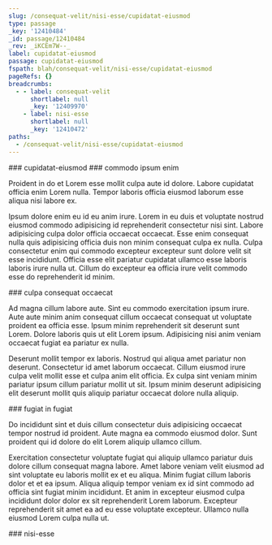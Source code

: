 ```yaml
---
slug: /consequat-velit/nisi-esse/cupidatat-eiusmod
type: passage
_key: '12410484'
_id: passage/12410484
_rev: _iKCEm7W--_
label: cupidatat-eiusmod
passage: cupidatat-eiusmod
fspath: blah/consequat-velit/nisi-esse/cupidatat-eiusmod
pageRefs: {}
breadcrumbs:
  - - label: consequat-velit
      shortlabel: null
      _key: '12409970'
    - label: nisi-esse
      shortlabel: null
      _key: '12410472'
paths:
  - /consequat-velit/nisi-esse/cupidatat-eiusmod
---
```


<NuggetArea>
<Passage slug="/consequat-velit/nisi-esse/cupidatat-eiusmod" type="passage" _key="12410484" _id="passage/12410484" _rev="_iKCEm7W--_" label="cupidatat-eiusmod" passage="cupidatat-eiusmod" fspath="blah/consequat-velit/nisi-esse/cupidatat-eiusmod" paths="/consequat-velit/nisi-esse/cupidatat-eiusmod">
<NuggetBody>
### cupidatat-eiusmod

</NuggetBody>
<Breadcrumbs>
<Crumbs>
<Crumb _key="12409970" label="consequat-velit" /><Crumb _key="12410472" label="nisi-esse" />
</Crumbs>
</Breadcrumbs>
</Passage>

<NuggetsInbound>
</NuggetsInbound>
<NuggetsOutbound>
<Nugget direction="outbound" type="nugget" _key="011f281d-4a64-4c1f-8c48-78a90146ca77" _id="nugget/011f281d-4a64-4c1f-8c48-78a90146ca77" _rev="_iKCEm7W--A" fspath="blah/consequat-velit/nisi-esse/cupidatat-eiusmod/commodo-ipsum-enim.md" label="commodo ipsum enim" paths="/consequat-velit/nisi-esse/cupidatat-eiusmod/commodo-ipsum-enim" slug="/consequat-velit/nisi-esse/cupidatat-eiusmod/commodo-ipsum-enim">
<NuggetBody>
### commodo ipsum enim

Proident in do et Lorem esse mollit culpa aute id dolore. Labore cupidatat officia enim Lorem nulla. Tempor laboris officia eiusmod laborum esse aliqua nisi labore ex.

Ipsum dolore enim eu id eu anim irure. Lorem in eu duis et voluptate nostrud eiusmod commodo adipisicing id reprehenderit consectetur nisi sint. Labore adipisicing culpa dolor officia occaecat occaecat. Esse enim consequat nulla quis adipisicing officia duis non minim consequat culpa ex nulla. Culpa consectetur enim qui commodo excepteur excepteur sunt dolore velit sit esse incididunt. Officia esse elit pariatur cupidatat ullamco esse laboris laboris irure nulla ut. Cillum do excepteur ea officia irure velit commodo esse do reprehenderit id minim.

</NuggetBody>
</Nugget>

<Nugget direction="outbound" type="nugget" _key="20283fa7-f198-4231-9bf4-f2ac8cbb64a0" _id="nugget/20283fa7-f198-4231-9bf4-f2ac8cbb64a0" _rev="_iKCEm7a---" fspath="blah/consequat-velit/nisi-esse/cupidatat-eiusmod/culpa-consequat-occaecat.md" label="culpa consequat occaecat" paths="/consequat-velit/nisi-esse/cupidatat-eiusmod/culpa-consequat-occaecat" slug="/consequat-velit/nisi-esse/cupidatat-eiusmod/culpa-consequat-occaecat">
<NuggetBody>
### culpa consequat occaecat

Ad magna cillum labore aute. Sint eu commodo exercitation ipsum irure. Aute aute minim anim consequat cillum occaecat consequat ut voluptate proident ea officia esse. Ipsum minim reprehenderit sit deserunt sunt Lorem. Dolore laboris quis ut elit Lorem ipsum. Adipisicing nisi anim veniam occaecat fugiat ea pariatur ex nulla.

Deserunt mollit tempor ex laboris. Nostrud qui aliqua amet pariatur non deserunt. Consectetur id amet laborum occaecat. Cillum eiusmod irure culpa velit mollit esse et culpa anim elit officia. Ex culpa sint veniam minim pariatur ipsum cillum pariatur mollit ut sit. Ipsum minim deserunt adipisicing elit deserunt mollit quis aliquip pariatur occaecat dolore nulla aliquip.

</NuggetBody>
</Nugget>

<Nugget direction="outbound" type="nugget" _key="e4594e16-0a88-4402-8414-7f0f55c67432" _id="nugget/e4594e16-0a88-4402-8414-7f0f55c67432" _rev="_iKCEm7a--_" fspath="blah/consequat-velit/nisi-esse/cupidatat-eiusmod/fugiat-in-fugiat.md" label="fugiat in fugiat" paths="/consequat-velit/nisi-esse/cupidatat-eiusmod/fugiat-in-fugiat" slug="/consequat-velit/nisi-esse/cupidatat-eiusmod/fugiat-in-fugiat">
<NuggetBody>
### fugiat in fugiat

Do incididunt sint et duis cillum consectetur duis adipisicing occaecat tempor nostrud id proident. Aute magna ea commodo eiusmod dolor. Sunt proident qui id dolore do elit Lorem aliquip ullamco cillum.

Exercitation consectetur voluptate fugiat qui aliquip ullamco pariatur duis dolore cillum consequat magna labore. Amet labore veniam velit eiusmod ad sint voluptate eu laboris mollit ex et eu aliqua. Minim fugiat cillum laboris dolor et et ea ipsum. Aliqua aliquip tempor veniam ex id sint commodo ad officia sint fugiat minim incididunt. Et anim in excepteur eiusmod culpa incididunt dolor dolor ex sit reprehenderit Lorem laborum. Excepteur reprehenderit sit amet ea ad eu esse voluptate excepteur. Ullamco nulla eiusmod Lorem culpa nulla ut.

</NuggetBody>
</Nugget>

</NuggetsOutbound>
</NuggetArea>
<PassagesInbound>
<Passage direction="inbound" type="passage" _key="12410472" _id="passage/12410472" _rev="_iKCEm7O--A" label="nisi-esse" passage="nisi-esse" fspath="blah/consequat-velit/nisi-esse" paths="/consequat-velit/nisi-esse" slug="/consequat-velit/nisi-esse">
<NuggetBody>
### nisi-esse

</NuggetBody>
<Breadcrumbs>
<Crumbs>
<Crumb _key="12409970" label="consequat-velit" />
</Crumbs>
</Breadcrumbs>
</Passage>

</PassagesInbound>
<PassagesOutbound>
</PassagesOutbound>